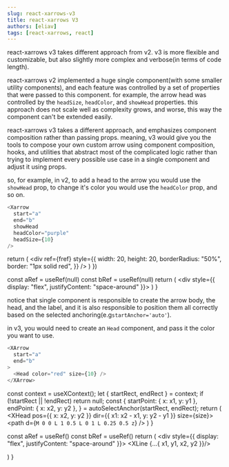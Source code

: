 ```yaml
---
slug: react-xarrows-v3
title: react-xarrows V3
authors: [eliav]
tags: [react-xarrows, react]
---
```


react-xarrows v3 takes different approach from v2. v3 is more flexible and customizable, but also slightly more complex and verbose(in terms of code length).

react-xarrows v2 implemented a huge single component(with some smaller utility components), and each feature was
controlled by a set of properties that were passed to this component. for example, the arrow head was controlled by the
`headSize`, `headColor`, and `showHead` properties.
this approach does not scale well as complexity grows, and worse, this way the component can't be extended easily.

react-xarrows v3 takes a different approach, and emphasizes component composition rather than passing props. meaning,
v3 would give you the tools to compose your own custom arrow using component composition, hooks, and utilities that abstract most of the complicated logic rather than trying to implement every possible use case in a single component and adjust it using props.

so, for example, in v2, to add a head to the arrow you would use the `showHead` prop, to change it's color you would use the `headColor` prop, and so on.
```js
<Xarrow
  start="a"
  end="b"
  showHead
  headColor="purple"
  headSize={10}
/>
```


  return (
    <div
      ref={fref}
      style={{
        width: 20,
        height: 20,
        borderRadius: "50%",
        border: "1px solid red",
      }}
    />
  )
})

  const aRef = useRef(null)
  const bRef = useRef(null)
  return (
    <div style={{ display: "flex", justifyContent: "space-around" }}>
      <Circle ref={aRef} />
      <Circle ref={bRef} />
      <XarrowV2
        start={aRef}
        end={bRef}
        showHead
        headColor="purple"
        headSize={10}
      />
    </div>
  )
}

<ExampleV2 />
<div style={{ height: 20 }} />


notice that single component is responsible to create the arrow body, the head, and the label, and it is also responsible to position them all correctly based on the selected anchoring(e.g`startAnchor='auto'`).


in v3, you would need to create an `Head` component, and pass it the color you want to use.
```js
<XArrow
  start="a"
  end="b"
>
  <Head color="red" size={10} />
</XArrow>
```


  const context = useXContext();
  let { startRect, endRect } = context;
  if (!startRect || !endRect) return null;
  const {
    startPoint: { x: x1, y: y1 },
    endPoint: { x: x2, y: y2 },
  } = autoSelectAnchor(startRect, endRect);
  return (
    <XHead pos={{ x: x2, y: y2 }} dir={{ x1: x2 - x1, y: y2 - y1 }} size={size}>
      <NormalizedGSvg>
        <path d={`M 0 0 L 1 0.5 L 0 1 L 0.25 0.5 z`} />
      </NormalizedGSvg>
    </XHead>
  )
}

  const aRef = useRef()
  const bRef = useRef()
  return (
    <div style={{ display: "flex", justifyContent: "space-around" }}>
      <Circle ref={aRef} />
      <Circle ref={bRef} />
      <XArrow
        start={aRef}
        end={bRef}
      >
        <XLine {...{ x1, y1, x2, y2 }}/>
        <Head color="red" size={100} />
      </XArrow>
    </div>
  )
}

<ExampleV3 />
<div style={{ height: 20 }} />